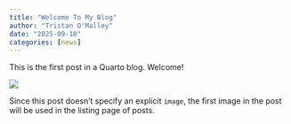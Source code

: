 ```yaml
---
title: "Welcome To My Blog"
author: "Tristan O'Malley"
date: "2025-09-10"
categories: [news]
---
```


This is the first post in a Quarto blog. Welcome!

![](thumbnail.jpg)

Since this post doesn't specify an explicit `image`, the first image in the post will be used in the listing page of posts.

